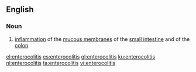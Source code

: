 ==English==

===Noun===
{{en-noun|-}}

# {{context|medicine|lang=en}} [[inflammation]] of the [[mucous membrane]]s of the [[small intestine]] and of the [[colon]]

[[el:enterocolitis]]
[[es:enterocolitis]]
[[gl:enterocolitis]]
[[ku:enterocolitis]]
[[nl:enterocolitis]]
[[ta:enterocolitis]]
[[vi:enterocolitis]]